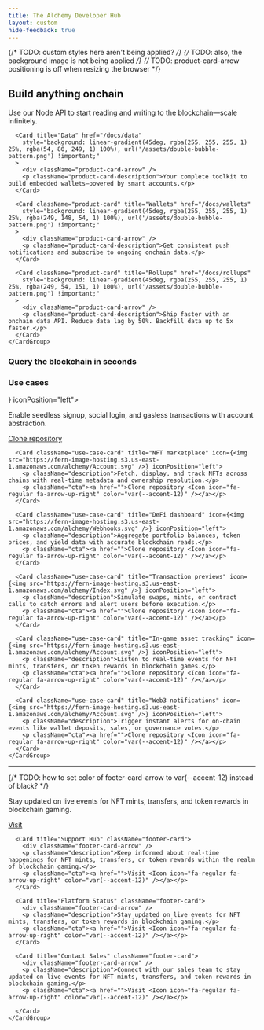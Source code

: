 ```yaml
---
title: The Alchemy Developer Hub
layout: custom
hide-feedback: true
---
```


<style>
{`
    /* Hide all anchor links on the homepage */
  [data-radix-popper-content-wrapper]:has(span[id^="radix-"]) {
    display: none !important;
  }
`}
</style>

{/* TODO: custom styles here aren't being applied? */}
{/* TODO: also, the background image is not being applied */}
{/* TODO: product-card-arrow positioning is off when resizing the browser */}

<div className="content">
  <div className="products">
    <h2 data-state="closed">Build anything onchain</h2>
    <CardGroup cols={2}>
      <Card className="product-card" title="Node" href="/docs/node"
        style="background: linear-gradient(45deg, rgba(255, 255, 255, 1) 25%, rgba(236, 54, 249, 1) 100%), url('/assets/double-bubble-pattern.png') !important;"
      >
        <div className="product-card-arrow" />
        <p className="product-card-description">Use our Node API to start reading and writing to the blockchain—scale infinitely.</p>
      </Card>

      <Card title="Data" href="/docs/data"
        style="background: linear-gradient(45deg, rgba(255, 255, 255, 1) 25%, rgba(54, 80, 249, 1) 100%), url('/assets/double-bubble-pattern.png') !important;"
      >
        <div className="product-card-arrow" />
        <p className="product-card-description">Your complete toolkit to build embedded wallets—powered by smart accounts.</p>
      </Card>

      <Card className="product-card" title="Wallets" href="/docs/wallets"
        style="background: linear-gradient(45deg, rgba(255, 255, 255, 1) 25%, rgba(249, 148, 54, 1) 100%), url('/assets/double-bubble-pattern.png') !important;"
      >
        <div className="product-card-arrow" />
        <p className="product-card-description">Get consistent push notifications and subscribe to ongoing onchain data.</p>
      </Card>

      <Card className="product-card" title="Rollups" href="/docs/rollups"
        style="background: linear-gradient(45deg, rgba(255, 255, 255, 1) 25%, rgba(249, 54, 151, 1) 100%), url('/assets/double-bubble-pattern.png') !important;"
      >
        <div className="product-card-arrow" />
        <p className="product-card-description">Ship faster with an onchain data API. Reduce data lag by 50%. Backfill data up to 5x faster.</p>
      </Card>
    </CardGroup>
  </div>

  <div className="homepage-code-block">
    <h3 className="code-block-title">Query the blockchain in seconds</h3>
    <EndpointRequestSnippet endpoint="GET /v3/{apiKey}/getNFTsForCollection" />
  </div>

  <div className="use-cases">
    <h3>Use cases</h3>
    <CardGroup cols={2}>
      <Card className="use-case-card" title="Crypto wallet onboarding" icon={<img src="https://fern-image-hosting.s3.us-east-1.amazonaws.com/alchemy/Supernode.svg" />} iconPosition="left">
        <p className="description">Enable seedless signup, social login, and gasless transactions with account abstraction.</p>
        <p className="cta"><a href="">Clone repository <Icon icon="fa-regular fa-arrow-up-right" color="var(--accent-12)" /></a></p>
      </Card>

      <Card className="use-case-card" title="NFT marketplace" icon={<img src="https://fern-image-hosting.s3.us-east-1.amazonaws.com/alchemy/Account.svg" />} iconPosition="left">
        <p className="description">Fetch, display, and track NFTs across chains with real-time metadata and ownership resolution.</p>
        <p className="cta"><a href="">Clone repository <Icon icon="fa-regular fa-arrow-up-right" color="var(--accent-12)" /></a></p>
      </Card>

      <Card className="use-case-card" title="DeFi dashboard" icon={<img src="https://fern-image-hosting.s3.us-east-1.amazonaws.com/alchemy/Webhooks.svg" />} iconPosition="left">
        <p className="description">Aggregate portfolio balances, token prices, and yield data with accurate blockchain reads.</p>
        <p className="cta"><a href="">Clone repository <Icon icon="fa-regular fa-arrow-up-right" color="var(--accent-12)" /></a></p>
      </Card>

      <Card className="use-case-card" title="Transaction previews" icon={<img src="https://fern-image-hosting.s3.us-east-1.amazonaws.com/alchemy/Index.svg" />} iconPosition="left">
        <p className="description">Simulate swaps, mints, or contract calls to catch errors and alert users before execution.</p>
        <p className="cta"><a href="">Clone repository <Icon icon="fa-regular fa-arrow-up-right" color="var(--accent-12)" /></a></p>
      </Card>

      <Card className="use-case-card" title="In-game asset tracking" icon={<img src="https://fern-image-hosting.s3.us-east-1.amazonaws.com/alchemy/Account.svg" />} iconPosition="left">
        <p className="description">Listen to real-time events for NFT mints, transfers, or token rewards in blockchain games.</p>
        <p className="cta"><a href="">Clone repository <Icon icon="fa-regular fa-arrow-up-right" color="var(--accent-12)" /></a></p>
      </Card>

      <Card className="use-case-card" title="Web3 notifications" icon={<img src="https://fern-image-hosting.s3.us-east-1.amazonaws.com/alchemy/Account.svg" />} iconPosition="left">
        <p className="description">Trigger instant alerts for on-chain events like wallet deposits, sales, or governance votes.</p>
        <p className="cta"><a href="">Clone repository <Icon icon="fa-regular fa-arrow-up-right" color="var(--accent-12)" /></a></p>
      </Card>
    </CardGroup>
  </div>
  <hr/>
  <div className="footer">
  {/* TODO: how to set color of footer-card-arrow to var(--accent-12) instead of black? */}
    <CardGroup cols={4}>
      <Card title="Alchemy University" className="footer-card">
        <div className="footer-card-arrow" />
        <p className="description">Stay updated on live events for NFT mints, transfers, and token rewards in blockchain gaming.</p>
        <p className="cta"><a href="">Visit <Icon icon="fa-regular fa-arrow-up-right" color="var(--accent-12)" /></a></p>
      </Card>

      <Card title="Support Hub" className="footer-card">
        <div className="footer-card-arrow" />
        <p className="description">Keep informed about real-time happenings for NFT mints, transfers, or token rewards within the realm of blockchain gaming.</p>
        <p className="cta"><a href="">Visit <Icon icon="fa-regular fa-arrow-up-right" color="var(--accent-12)" /></a></p>
      </Card>

      <Card title="Platform Status" className="footer-card">
        <div className="footer-card-arrow" />
        <p className="description">Stay updated on live events for NFT mints, transfers, or token rewards in blockchain gaming.</p>
        <p className="cta"><a href="">Visit <Icon icon="fa-regular fa-arrow-up-right" color="var(--accent-12)" /></a></p>
      </Card>

      <Card title="Contact Sales" className="footer-card">
        <div className="footer-card-arrow" />
        <p className="description">Connect with our sales team to stay updated on live events for NFT mints, transfers, and token rewards in blockchain gaming.</p>
        <p className="cta"><a href="">Visit <Icon icon="fa-regular fa-arrow-up-right" color="var(--accent-12)" /></a></p>

      </Card>
    </CardGroup>
  </div>
</div>
